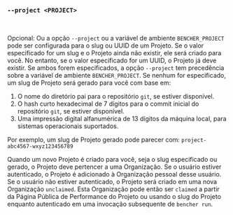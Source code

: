 ### `--project <PROJECT>`

<br />

Opcional: Ou a opção `--project` ou a variável de ambiente `BENCHER_PROJECT` pode ser configurada para o slug ou UUID de um Projeto. Se o valor especificado for um slug e o Projeto ainda não existir, ele será criado para você. No entanto, se o valor especificado for um UUID, o Projeto já deve existir. Se ambos forem especificados, a opção `--project` tem precedência sobre a variável de ambiente `BENCHER_PROJECT`. Se nenhum for especificado, um slug de Projeto será gerado para você com base em:

1. O nome do diretório pai para o repositório `git`, se estiver disponível.
2. O hash curto hexadecimal de 7 dígitos para o commit inicial do repositório `git`, se estiver disponível.
3. Uma impressão digital alfanumérica de 13 dígitos da máquina local, para sistemas operacionais suportados.

Por exemplo, um slug de Projeto gerado pode parecer com: `project-abc4567-wxyz123456789`

Quando um novo Projeto é criado para você, seja o slug especificado ou gerado, o Projeto deve pertencer a uma Organização. Se o usuário estiver autenticado, o Projeto é adicionado à Organização pessoal desse usuário. Se o usuário não estiver autenticado, o Projeto será criado em uma nova Organização `unclaimed`. Esta Organização pode então ser `claimed` a partir da Página Pública de Performance do Projeto ou usando o slug do Projeto enquanto autenticado em uma invocação subsequente de `bencher run`.